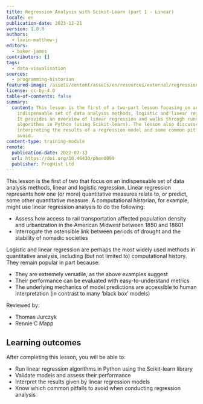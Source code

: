 ```yaml
---
title: Regression Analysis with Scikit-Learn (part 1 - Linear)
locale: en
publication-date: 2023-12-21
version: 1.0.0
authors:
  - lavin-matthew-j
editors:
  - baker-james
contributors: []
tags:
  - data-visualisation
sources:
  - programming-historian
featured-image: /assets/content/assets/en/resources/external/regression-analysis-with-scikit-learn-part-1-linear/featured-image.png
license: cc-by-4.0
table-of-contents: false
summary:
  content: This lesson is the first of a two-part lesson focusing on an
    indispensable set of data analysis methods, logistic and linear regression.
    It provides an overview of linear regression and walks through running both
    algorithms in Python (using Scikit-learn). The lesson also discusses
    interpreting the results of a regression model and some common pitfalls to
    avoid.
content-type: training-module
remote:
  publication-date: 2022-07-13
  url: https://doi.org/10.46430/phen0099
  publisher: ProgHist Ltd
---
```

This lesson is the first of two that focus on an indispensable set of data analysis methods, linear and logistic regression. Linear regression represents how one (or more) quantitative measures relate to, or predict, some other quantitative measure. A computational historian, for example, might use linear regression analysis to do the following:

* Assess how access to rail transportation affected population density and urbanization in the American Midwest between 1850 and 18601
* Interrogate the ostensible link between periods of drought and the stability of nomadic societies

Logistic and linear regression are perhaps the most widely used methods in quantitative analysis, including (but not limited to) computational history. They remain popular in part because:

* They are extremely versatile, as the above examples suggest
* Their performance can be evaluated with easy-to-understand metrics
* The underlying mechanics of model predictions are accessible to human interpretation (in contrast to many ‘black box’ models)

Reviewed by:

* Thomas Jurczyk
* Rennie C Mapp

## Learning outcomes

After completing this lesson, you will be able to:

* Run linear regression algorithms in Python using the Scikit-learn library
* Validate models and assess their performance
* Interpret the results given by linear regression models
* Know which common pitfalls to avoid when conducting regression analysis

<ExternalResource title="Interested in learning more?" subtitle="Check out this lesson on Programming Historian's website" url="https://doi.org/10.46430/phen0099" />
